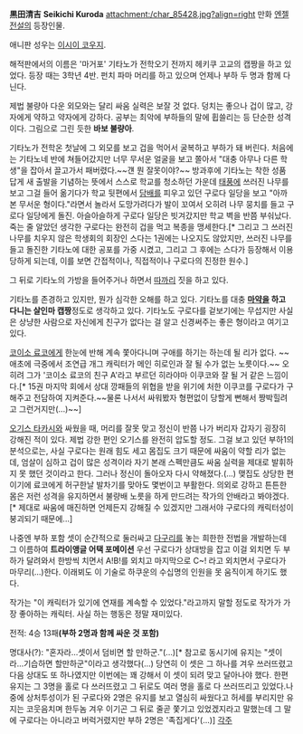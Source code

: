 '''黒田清吉'''
'''Seikichi Kuroda'''
attachment:/char_85428.jpg?align=right 
만화 [[엔젤전설]]의 등장인물.

애니판 성우는 [[이시이 코우지]].

해적판에서의 이름은 '마거포'  기타노가 전학오기 전까지 헤키쿠 고교의 캡짱을 하고 있었다. 등장 때는 3학년 4반. 펀치 파마 머리를 하고 있으며 언제나 부하 두 명과 함께 다닌다.

제법 불량아 다운 외모와는 달리 싸움 실력은 보잘 것 없다. 덩치는 좋으나 겁이 많고,  강자에게 약하고 약자에게 강하다. 공부는 최악에 부하들의 말에 휩쓸리는 등 단순한 성격이다. 그림으로 그린 듯한 '''바보 불량아'''.

기타노가 전학온 첫날에 그 외모를 보고 겁을 먹어서 굴복하고 부하가 돼 버린다. 처음에는 기타노네 반에 쳐들어갔지만 너무 무서운 얼굴을 보고 쫄아서 "대충 아무나 다른 학생"을 잡아서 끌고가서 패버렸다.~~걘 뭔 잘못이야?~~ 방과후에 기타노는 착한 성품 답게 새 출발을 기념하는 뜻에서 스스로 학교를 청소하던 가운데 [[태풍]]에 쓰러진 나무를 보고 그걸 들어 옮기다가 학교 뒷편에서 [[담배]]를 피우고 있던 구로다 일당을 보고 "아까 본 무서운 형이다."라면서 놀라서 도망가려다가 발이 꼬여서 오히려 나무 뭉치를 들고 구로다 일당에게 돌진. 아슬아슬하게 구로다 일당은 빗겨갔지만 학교 벽을 반쯤 부숴났다. 죽는 줄 알았던 생각한 구로다는 완전히 겁을 먹고 복종을 맹세한다.[* 그리고 그 쓰러진 나무를 치우지 않은 학생회의 회장인 스다는 1권에는 나오지도 않았지만, 쓰러진 나무를 들고 돌진한 기타노에 대한 공포를 가중 시켰고, 그리고 그 후에는 스다가 등장해서 이용당하게 되는데, 이를 보면 간접적이나, 직접적이나 구로다의 진정한 원수.]

그 뒤로 기타노의 가방을 들어주거나 하면서 [[따까리]] 짓을 하고 있다.

기타노를 존경하고 있지만, 뭔가 심각한 오해를 하고 있다. 기타노를 대충 '''[[마약]]을 하고 다니는 살인마 캡짱'''정도로 생각하고 있다. 기타노도 구로다를 겉보기에는 무섭지만 사실은 상냥한 사람으로 자신에게 친구가 없다는 걸 알고 신경써주는 좋은 형이라고 여기고 있다.

[[코이소 료코]]에게 한눈에 반해 계속 쫓아다니며 구애를 하기는 하는데 될 리가 없다. ~~애초에 극중에서 조연급 개그 캐릭터가 메인 히로인과 잘 될 수가 없는 노릇이다.~~ 오히려 그가 '코이소 료코의 친구 A'라고 부르던 히라야마 이쿠코와 잘 될 거 같은 느낌이다.[* 15권 마지막 회에서 상대 깡패들의 위협을 받을 위기에 처한 이쿠코를 구로다가 구해주고 전담하여 지켜준다.~~물론 나서서 싸워봤자 형편없이 당할게 뻔해서 짱박힐려고 그런거지만(...)~~]

[[오기스 타카시]]와 싸웠을 때, 머리를 잘못 맞고 정신이 반쯤 나가 버리자 갑자기 굉장히 강해진 적이 있다. 제법 강한 편인 오기스를 완전히 압도할 정도. 그걸 보고 있던 부하1의 분석으로는, 사실 구로다는 원래 힘도 세고 몸집도 크기 때문에 싸움이 약할 리가 없는데, 엄살이 심하고 겁이 많은 성격이라 자기 본래 스펙만큼도 싸움 실력을 제대로 발휘하지 못 했던 것이라고 한다. 그러나 정신이 돌아오자 다시 약해졌다.(...) 맺집도 상당한 편이기에 료코에게 허구한날 발차기를 맞아도 몇번이고 부활한다. 의외로 강하고 튼튼한 몸은 저런 성격을 유지하면서 불량배 노릇을 하게 만드려는 작가의 안배라고 봐야겠다.[* 제대로 싸움에 매진하면 언제든지 강해질 수 있겠지만 그래서야 구로다의 캐릭터성이 붕괴되기 때문에...]

나중엔 부하 포함 셋이 순간적으로 둘러싸고 [[다구리]]를 놓는 희한한 전법을 개발하는데 그 이름하여 '''트라이앵글 어택 포메이션''' 우선 구로다가 상대방을 잡고 이걸 외치면 두 부하가 달려와서 한방씩 치면서 A!B!를 외치고 마지막으로 C~! 라고 외치면서 구로다가 마무리(...)한다. 이래뵈도 이 기술로 하쿠운의 수십명의 인원을 못 움직이게 하기도 했다. 

작가는 "이 캐릭터가 있기에 연재를 계속할 수 있었다."라고까지 말할 정도로 작가가 가장 좋아하는 캐릭터. 사실 하는 행동은 정말 재미있다.

전적: 4승 13패'''(부하 2명과 함께 싸운 것 포함)'''

명대사(?):
"혼자라...셋이서 덤비면 할 만하군."(...)[* 참고로 동시기에 유지는 "셋이라...기습하면 할만하군"이라고 생각했다(...) 당연히 이 셋은 그 하나를 겨우 쓰러뜨렸고 다음 상대도 또 하나였지만 이번에는 꽤 강해서 이 셋이 되려 맞고 달아나야 했다. 한편 유지는 그 3명을 홀로 다 쓰러뜨렸고 그 뒤로도 여러 명을 홀로 다 쓰러뜨리고 있었다.나중에 상처투성이가 된 구로다와 2명은 유지를 보고 열심히 싸웠다고 허세를 부리지만 유지는 코웃음치며 한두놈 겨우 이기곤 그 뒤로 줄곧 쫓기고 있었겠지라고 말했는데 그 말에 구로다는 아니라고 버럭거렸지만 부하 2명은 '족집게다'(...)]
[[각주]]
